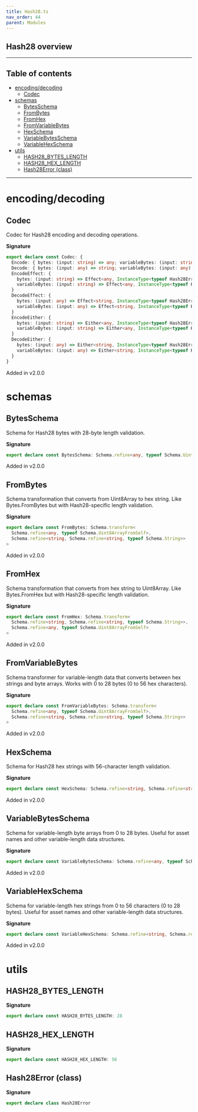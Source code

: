 ```yaml
---
title: Hash28.ts
nav_order: 44
parent: Modules
---
```


## Hash28 overview

---

<h2 className="text-delta">Table of contents</h2>

- [encoding/decoding](#encodingdecoding)
  - [Codec](#codec)
- [schemas](#schemas)
  - [BytesSchema](#bytesschema)
  - [FromBytes](#frombytes)
  - [FromHex](#fromhex)
  - [FromVariableBytes](#fromvariablebytes)
  - [HexSchema](#hexschema)
  - [VariableBytesSchema](#variablebytesschema)
  - [VariableHexSchema](#variablehexschema)
- [utils](#utils)
  - [HASH28_BYTES_LENGTH](#hash28_bytes_length)
  - [HASH28_HEX_LENGTH](#hash28_hex_length)
  - [Hash28Error (class)](#hash28error-class)

---

# encoding/decoding

## Codec

Codec for Hash28 encoding and decoding operations.

**Signature**

```ts
export declare const Codec: {
  Encode: { bytes: (input: string) => any; variableBytes: (input: string) => any }
  Decode: { bytes: (input: any) => string; variableBytes: (input: any) => string }
  EncodeEffect: {
    bytes: (input: string) => Effect<any, InstanceType<typeof Hash28Error>>
    variableBytes: (input: string) => Effect<any, InstanceType<typeof Hash28Error>>
  }
  DecodeEffect: {
    bytes: (input: any) => Effect<string, InstanceType<typeof Hash28Error>>
    variableBytes: (input: any) => Effect<string, InstanceType<typeof Hash28Error>>
  }
  EncodeEither: {
    bytes: (input: string) => Either<any, InstanceType<typeof Hash28Error>>
    variableBytes: (input: string) => Either<any, InstanceType<typeof Hash28Error>>
  }
  DecodeEither: {
    bytes: (input: any) => Either<string, InstanceType<typeof Hash28Error>>
    variableBytes: (input: any) => Either<string, InstanceType<typeof Hash28Error>>
  }
}
```

Added in v2.0.0

# schemas

## BytesSchema

Schema for Hash28 bytes with 28-byte length validation.

**Signature**

```ts
export declare const BytesSchema: Schema.refine<any, typeof Schema.Uint8ArrayFromSelf>
```

Added in v2.0.0

## FromBytes

Schema transformation that converts from Uint8Array to hex string.
Like Bytes.FromBytes but with Hash28-specific length validation.

**Signature**

```ts
export declare const FromBytes: Schema.transform<
  Schema.refine<any, typeof Schema.Uint8ArrayFromSelf>,
  Schema.refine<string, Schema.refine<string, typeof Schema.String>>
>
```

Added in v2.0.0

## FromHex

Schema transformation that converts from hex string to Uint8Array.
Like Bytes.FromHex but with Hash28-specific length validation.

**Signature**

```ts
export declare const FromHex: Schema.transform<
  Schema.refine<string, Schema.refine<string, typeof Schema.String>>,
  Schema.refine<any, typeof Schema.Uint8ArrayFromSelf>
>
```

Added in v2.0.0

## FromVariableBytes

Schema transformer for variable-length data that converts between hex strings and byte arrays.
Works with 0 to 28 bytes (0 to 56 hex characters).

**Signature**

```ts
export declare const FromVariableBytes: Schema.transform<
  Schema.refine<any, typeof Schema.Uint8ArrayFromSelf>,
  Schema.refine<string, Schema.refine<string, typeof Schema.String>>
>
```

Added in v2.0.0

## HexSchema

Schema for Hash28 hex strings with 56-character length validation.

**Signature**

```ts
export declare const HexSchema: Schema.refine<string, Schema.refine<string, typeof Schema.String>>
```

Added in v2.0.0

## VariableBytesSchema

Schema for variable-length byte arrays from 0 to 28 bytes.
Useful for asset names and other variable-length data structures.

**Signature**

```ts
export declare const VariableBytesSchema: Schema.refine<any, typeof Schema.Uint8ArrayFromSelf>
```

Added in v2.0.0

## VariableHexSchema

Schema for variable-length hex strings from 0 to 56 characters (0 to 28 bytes).
Useful for asset names and other variable-length data structures.

**Signature**

```ts
export declare const VariableHexSchema: Schema.refine<string, Schema.refine<string, typeof Schema.String>>
```

Added in v2.0.0

# utils

## HASH28_BYTES_LENGTH

**Signature**

```ts
export declare const HASH28_BYTES_LENGTH: 28
```

## HASH28_HEX_LENGTH

**Signature**

```ts
export declare const HASH28_HEX_LENGTH: 56
```

## Hash28Error (class)

**Signature**

```ts
export declare class Hash28Error
```
